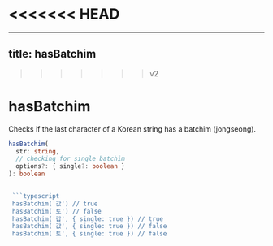 <<<<<<< HEAD
=======
---
title: hasBatchim
---

>>>>>>> v2
# hasBatchim
Checks if the last character of a Korean string has a batchim (jongseong).

```typescript
hasBatchim(
  str: string, 
  // checking for single batchim 
  options?: { single?: boolean }
): boolean

 
 ```typescript
 hasBatchim('값') // true
 hasBatchim('토') // false
 hasBatchim('갑', { single: true }) // true
 hasBatchim('값', { single: true }) // false
 hasBatchim('토', { single: true }) // false
 ````
